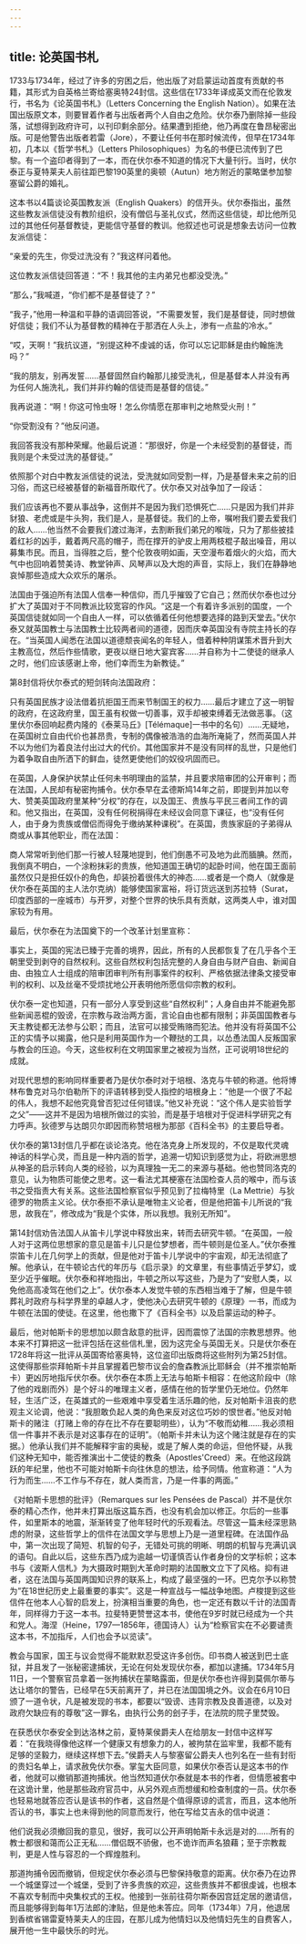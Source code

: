 ```yaml
---
---
---
```

title: 论英国书札
---




1733与1734年，经过了许多的穷困之后，他出版了对启蒙运动首度有贡献的书籍，其形式为自英格兰寄给塞奥特24封信。这些信在1733年译成英文而在伦敦发行，书名为《论英国书札》（Letters Concerning the English Nation）。如果在法国出版原文本，则要冒着作者与出版者两个人自由之危险。伏尔泰乃删除掉一些段落，试想得到政府许可，以刊印剩余部分。结果遭到拒绝，他乃再度在鲁昂秘密出版。可是他警告出版者若雷（Jore），不要让任何书在那时候流传，但早在1734年初，几本以《哲学书札》（Letters Philosophiques）为名的书便已流传到了巴黎。有一个盗印者得到了一本，而在伏尔泰不知道的情况下大量刊行。当时，伏尔泰正与夏特莱夫人前往距巴黎190英里的奥顿（Autun）地方附近的蒙略堡参加黎塞留公爵的婚礼。

这本书以4篇谈论英国教友派（English Quakers）的信开头。伏尔泰指出，虽然这些教友派信徒没有教阶组织，没有僧侣与圣礼仪式，然而这些信徒，却比他所见过的其他任何基督教徒，更能信守基督的教训。他叙述也可说是想象去访问一位教友派信徒：

“亲爱的先生，你受过洗没有？”我这样问着他。

这位教友派信徒回答道：“不！我其他的主内弟兄也都没受洗。”

“那么，”我喊道，“你们都不是基督徒了？”

“我子，”他用一种温和平静的语调回答说，“不需要发誓，我们是基督徒，同时想做好信徒；我们不认为基督教的精神在于那洒在人头上，渗有一点盐的冷水。”

“哎，天啊！”我抗议道，“别提这种不虔诚的话，你可以忘记耶稣是由约翰施洗吗？”

“我的朋友，别再发誓……基督固然自约翰那儿接受洗礼，但是基督本人并没有再为任何人施洗礼，我们并非约翰的信徒而是基督的信徒。”

我再说道：“啊！你这可怜虫呀！怎么你情愿在那审判之地熬受火刑！”

“你受割没有？”他反问道。

我回答我没有那种荣耀。他最后说道：“那很好，你是一个未经受割的基督徒，而我则是个未受过洗的基督徒。”



依照那个对白中教友派信徒的说法，受洗就如同受割一样，乃是基督未来之前的旧习俗，而这已经被基督的新福音所取代了。伏尔泰又对战争加了一段话：

我们应该再也不要从事战争，这倒并不是因为我们恐惧死亡……只是因为我们并非豺狼、老虎或是牛头狗，我们是人，是基督徒。我们的上帝，嘱咐我们要去爱我们的敌人……他当然不会要我们渡过海洋，去割断我们弟兄的喉咙，只为了那些披挂着红衫的凶手，戴着两尺高的帽子，而在撑开的驴皮上用两枝棍子敲出噪音，用以募集市民。而且，当得胜之后，整个伦敦夜明如画，天空漫布着烟火的火焰，而大气中也回响着赞美诗、教堂钟声、风琴声以及大炮的声音，实际上，我们在静静地哀悼那些造成大众欢乐的屠杀。



法国由于强迫所有法国人信奉一种信仰，而几乎摧毁了它自己；然而伏尔泰也过分扩大了英国对于不同教派比较宽容的作风。“这是一个有着许多派别的国度，一个英国信徒就如同一个自由人一样，可以依循着任何他想要选择的路到天堂去。”伏尔泰又就英国教士与法国教士比较两者间的道德，因而庆幸英国没有寺院主持长的存在。“当英国人闻悉在法国以道德颓丧闻名的年轻人，借着种种阴谋策术晋升到大主教高位，然后作些情歌，更夜以继日地大宴宾客……并自称为十二使徒的继承人之时，他们应该感谢上帝，他们幸而生为新教徒。”

第8封信将伏尔泰式的短剑转向法国政府：

只有英国民族才设法借着抗拒国王而来节制国王的权力……最后才建立了这一明智的政府，在这政府里，国王虽有权做一切善事，双手却被束缚着无法做恶事。（这里伏尔泰回响起费内隆的《泰莱马丘》[Télémaque]一书中的名句）……无疑地，在英国树立自由代价也甚昂贵，专制的偶像被浩浩的血海所淹毙了，然而英国人并不以为他们为着良法付出过大的代价。其他国家并不是没有同样的乱世，只是他们为着争取自由所洒下的鲜血，徒然更使他们的奴役巩固而已。



在英国，人身保护状禁止任何未书明理由的监禁，并且要求陪审团的公开审判；而在法国，人民却有秘密拘捕令。伏尔泰早在孟德斯鸠14年之前，即提到并加以夸大、赞美英国政府里某种“分权”的存在，以及国王、贵族与平民三者间工作的调和。他又指出，在英国，没有任何税捐得在未经议会同意下课征，也“没有任何人，由于身为贵族或僧侣而得免于缴纳某种课税”。在英国，贵族家庭的子弟得从商或从事其他职业，而在法国：

商人常常听到他们那一行被人轻蔑地提到，他们倒愚不可及地为此而腼腆。然而，我倒真不明白，一个涂粉抹彩的贵族，他知道国王确切的起卧时间，他在国王面前虽然仅只是担任奴仆的角色，却装扮着很伟大的神态……或者是一个商人（就像是伏尔泰在英国的主人法尔克纳）能够使国家富裕，将订货远送到苏拉特（Surat，印度西部的一座城市）与开罗，对整个世界的快乐具有贡献，这两类人中，谁对国家较为有用。



最后，伏尔泰在为法国奠下的一个改革计划里宣称：

事实上，英国的宪法已臻于完善的境界，因此，所有的人民都恢复了在几乎各个王朝里受到剥夺的自然权利。这些自然权利包括完整的人身自由与财产自由、新闻自由、由独立人士组成的陪审团审判所有刑事案件的权利、严格依据法律条文接受审判的权利、以及丝毫不受烦扰地公开表明他所愿信仰宗教的权利。



伏尔泰一定也知道，只有一部分人享受到这些“自然权利”；人身自由并不能避免那些新闻恶棍的毁谤，在宗教与政治两方面，言论自由也都有限制；非英国国教者与天主教徒都无法参与公职；而且，法官可以接受贿赂而犯法。他并没有将英国不公正的实情予以揭露，他只是利用英国作为一个鞭挞的工具，以怂恿法国人反叛国家与教会的压迫。今天，这些权利在文明国家里之被视为当然，正可说明18世纪的成就。

对现代思想的影响同样重要者乃是伏尔泰时对于培根、洛克与牛顿的称道。他将博林布鲁克对马尔伯勒所下的评语转移到受人指控的培根身上：“他是一个很了不起的伟人，我想不起他究竟曾否犯过任何错误。”他又补充说：“这个伟人是实验哲学之父”——这并不是因为培根所做过的实验，而是基于培根对于促进科学研究之有力呼声。狄德罗与达朗贝尔即因而称赞培根为那部《百科全书》的主要启导者。

伏尔泰的第13封信几乎都在谈论洛克。他在洛克身上所发现的，不仅是取代灵魂神话的科学心灵，而且是一种内涵的哲学，追溯一切知识到感觉为止，将欧洲思想从神圣的启示转向人类的经验，以为真理独一无二的来源与基础。他也赞同洛克的意见，认为物质可能使之思考。这一看法尤其梗塞在法国检查人员的喉中，而与该书之受指责大有关系。这些法国检察官似乎预见到了拉梅特里（La Mettrie）与狄德罗的物质主义论。伏尔泰拒不承认是唯物主义论者，但是他把笛卡儿所说的“我思，故我在”，修改成为“我是个实体，所以我想。我别无所知”。

第14封信劝告法国人从笛卡儿学说中释放出来，转而去研究牛顿。“在英国，一般人对于这两位思想家的意见是笛卡儿只是位梦想者，而牛顿则是位圣人。”伏尔泰推崇笛卡儿在几何学上的贡献，但是他对于笛卡儿学说中的宇宙观，却无法彻底了解。他承认，在牛顿论古代的年历与《启示录》的文章里，有些事情近乎梦幻，或至少近乎催眠。伏尔泰和祥地指出，牛顿之所以写这些，乃是为了“安慰人类，以免他高高凌驾在他们之上”。伏尔泰本人发觉牛顿的东西相当难于了解，但是牛顿葬礼时政府与科学界里的卓越人才，使他决心去研究牛顿的《原理》一书，而成为牛顿在法国的使徒。在这里，他也撒下了《百科全书》以及启蒙运动的种子。

最后，他对帕斯卡的思想加以颇含敌意的批评，因而震惊了法国的宗教思想界。他本来不打算把这一批评包括在这些信札里，因为这完全与英国无关。只是伏尔泰在1728年将这一批评从英国寄给塞奥特，这位盗印出版商将这些附列为第25封信。这使得那些崇拜帕斯卡并且掌握着巴黎市议会的詹森教派比耶稣会（并不推崇帕斯卡）更凶厉地指斥伏尔泰。伏尔泰在本质上无法与帕斯卡相容：在他这阶段中（除了他的戏剧而外）是个好斗的唯理主义者，感情在他的哲学里仍无地位。仍然年轻，生活广泛，在英雄式的一些艰难中享受着生活乐趣的他，反对帕斯卡沮丧的悲观主义论调，他说：“我胆敢负起人类的角色来反对这位巧妙的恨世者。”他反对帕斯卡的赌注（打赌上帝的存在比不存在要聪明些），认为“不敬而幼稚……我必须相信一件事并不表示是对这事存在的证明”。（帕斯卡并未认为这个赌注就是存在的实据。）他承认我们并不能解释宇宙的奥秘，或是了解人类的命运，但他怀疑，从我们这种无知中，能否推演出十二使徒的教条（Apostles'Creed）来。在他这段跳跃的年纪里，他也不可能对帕斯卡向往休息的想法，给予同情。他宣称道：“人为行为而生……不工作与不存在，就人类而言，乃是一件事的两面。”

《对帕斯卡思想的批评》（Remarques sur les Pensées de Pascal）并不是伏尔泰的精心杰作，他并未打算出版这篇东西，也没有机会加以修正。尔后的一些事件，如里斯本的地震，渐渐转变了他年轻时代的乐观看法。尽管这一篇未经深思熟虑的附录，这些哲学上的信件在法国文学与思想上乃是一道里程碑。在法国作品中，第一次出现了简短、机智的句子，无错处可挑的明晰、明朗的机智与充满讥讽的语句。自此以后，这些东西乃成为逾越一切谨慎否认作者身份的文学标帜；这本书与《波斯人信札》为大摄政时期到大革命时期的法国散文立下了风格。抑有进者，这在法国与英国两国知识界的联系上，构成了最坚强的一环。巴克尔予以称赞为“在18世纪历史上最重要的事实”。这是一种宣战与一幅战争地图。卢梭提到这些信件在他本人心智的启发上，扮演相当重要的角色，也一定还有数以千计的法国青年，同样得力于这一本书。拉斐特更赞誉这本书，使他在9岁时就已经成为一个共和党人。海涅（Heine，1797—1856年，德国诗人）认为“检察官实在不必要谴责这本书，不加指斥，人们也会予以览读”。

教会与国家，国王与议会觉得不能默默忍受这许多创伤。印书商人被送到巴士底狱，并且发了一张秘密逮捕状，无论在何处发现伏尔泰，都加以逮捕。1734年5月11日，一个警察官员拿着一张拘捕状在蒙略露面，但是伏尔泰也许得到莫佩尔蒂与达让塔尔的警告，已经早在5天前离开了，并已在法国国境之外。议会在6月10日颁了一道令状，凡是被发现的书本，都要以“毁谤、违背宗教及良善道德，以及对政府欠缺应有的尊敬”这一罪名，由执行公务的刽子手，在法院的院子里焚毁。

在获悉伏尔泰安全到达洛林之前，夏特莱侯爵夫人在给朋友一封信中这样写着：“在我晓得像他这样一个健康又有想象力的人，被拘禁在监牢里，我都不能有足够的坚毅力，继续这样想下去。”侯爵夫人与黎塞留公爵夫人也列名在一些有封衔的贵妇名单上，请求赦免伏尔泰。掌玺大臣同意，如果伏尔泰否认是这本书的作者，他就可以撤销那道拘捕状。他当然知道伏尔泰就是本书的作者，但情愿被套中在这诡计里，他是那些政府官员中，从另外观点而想缓和检查制度的一员。伏尔泰也轻易地就答应否认是该书的作者，这自然是个值得原谅的谎言，而且，这本他所否认的书，事实上也未得到他的同意而发行，他在写给艾吉永的信中说道：

他们说我必须撤回我的意见，很好，我可以公开声明帕斯卡永远是对的……所有的教士都很和蔼而公正无私……僧侣既不骄傲，也不诡诈而声名狼藉；至于宗教裁判，更是人性与容忍的一个辉煌胜利。



那道拘捕令因而撤销，但规定伏尔泰必须与巴黎保持敬意的距离。伏尔泰乃在边界一个城堡穿过一个城堡，受到了许多贵族的欢迎，这些贵族并不都很虔诚，也根本不喜欢专制而中央集权式的王权。他接到一张前往荷尔斯泰因宫廷定居的邀请信，而且能够得到每年1万法郎的津贴，但是他未答应。同年（1734年）7月，他退居到香槟省锡雷夏特莱夫人的庄园，在那儿成为他情妇以及他情妇先生的自费客人，展开他一生中最快乐的时光。